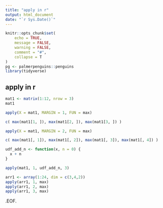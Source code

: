 ```yaml
---
title: "apply in r"
output: html_document
date: "`r Sys.Date()`"
---
```


```r
knitr::opts_chunk$set(
	echo = TRUE,
	message = FALSE,
	warning = FALSE,
	comment = "#",
	collapse = T
)
pg <- palmerpenguins::penguins
library(tidyverse)
```

## apply in r

```r
mat1 <- matrix(1:12, nrow = 3)
mat1
```

```r
apply(X = mat1, MARGIN = 1, FUN = max)
```

```r
c( max(mat1[1, ]), max(mat1[2, ]), max(mat1[3, ]) )
```

```r
apply(X = mat1, MARGIN = 2, FUN = max)
```

```r
c( max(mat1[, 1]), max(mat1[, 2]), max(mat1[, 3]), max(mat1[, 4]) )
```

```r
udf_add_n <- function(x, n = 0) {
  x + n
}
```

```r
apply(mat1, 1, udf_add_n, 3)
```
```r
arr1 <- array(1:24, dim = c(3,4,2))
apply(arr1, 1, max)
apply(arr1, 2, max)
apply(arr1, 3, max)
```

.EOF.